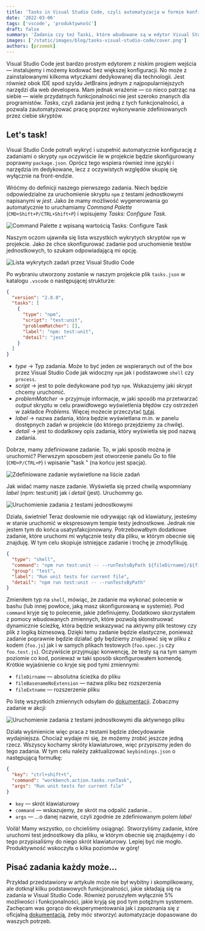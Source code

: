```yaml
---
title: 'Tasks in Visual Studio Code, czyli automatyzacja w formie konfigurowalnych zadań.'
date: '2022-03-06'
tags: ['vscode', 'produktywność']
draft: false
summary: 'Zadania czy też Taski, które wbudowane są w edytor Visual Studio Code pozwalają niewielkim nakładem czasu zautomatyzować uruchamianie różnorakich skryptów nie odrywając dłoni od klawiatury.'
images: ['/static/images/blog/tasks-visual-studio-code/cover.png']
authors: [przemek]
---
```


Visual Studio Code jest bardzo prostym edytorem z niskim progiem wejścia — instalujemy i możemy kodować bez większej konfiguracji. No może z zainstalowanymi kilkoma wtyczkami dedykowanej dla technologii. Jest również obok IDE spod szyldu JetBrains jednym z najpopularniejszych narzędzi dla web developera. Mam jednak wrażenie — co nieco patrząc na siebie — wiele przydatnych funkcjonalności nie jest szeroko znanych dla programistów. _Tasks_, czyli zadania jest jedną z tych funkcjonalności, a pozwala zautomatyzować pracę poprzez wykonywanie zdefiniowanych przez ciebie skryptów.

## Let's task!

Visual Studio Code potrafi wykryć i uzupełnić automatycznie konfigurację z zadaniami o skrypty `npm` oczywiście ile w projekcie będzie skonfigurowany poprawny `package.json`. Oprócz tego wspiera również inne języki i narzędzia im dedykowane, lecz z oczywistych względów skupię się wyłącznie na front-endzie.

Wróćmy do definicji naszego pierwszego zadania. Niech będzie odpowiedzialne za uruchomienie skryptu `npm` z testami jednostkowymi napisanymi w _jest_. Jako że mamy możliwość wygenerowania go automatycznie to uruchamiamy _Command Palette_ (`CMD+Shift+P/CTRL+Shift+P`) i wpisujemy _Tasks: Configure Task_.

![Command Palette z wpisaną wartością Tasks: Configure Task](/static/images/blog/tasks-visual-studio-code/tasks-configure-task.png)

Naszym oczom ujawniła się lista wszystkich wykrytych skryptów `npm` w projekcie. Jako że chce skonfigurować zadanie pod uruchomienie testów jednostkowych, to szukam odpowiadającą mi opcję.

![Lista wykrytych zadań przez Visual Studio Code](/static/images/blog/tasks-visual-studio-code/tasks-configure-task-list.png)

Po wybraniu utworzony zostanie w naszym projekcie plik `tasks.json` w katalogu `.vscode` o następującej strukturze:

```json
{
  "version": "2.0.0",
  "tasks": [
    {
      "type": "npm",
      "script": "test:unit",
      "problemMatcher": [],
      "label": "npm: test:unit",
      "detail": "jest"
    }
  ]
}
```

- _type_ → Typ zadania. Może to być jeden ze wspieranych out of the box przez Visual Studio Code jak widoczny `npm` jak i podstawowe `shell` czy `process`.
- _script_ → jest to pole dedykowane pod typ `npm`. Wskazujemy jaki skrypt chcemy uruchomić.
- _problemMatcher_ → przyjmuje informacje, w jaki sposób ma przetwarzać _output_ skryptu w celu prawidłowego wyświetlenia błędów czy ostrzeżeń w zakładce _Problems._ Więcej możecie przeczytać [tutaj](https://code.visualstudio.com/docs/editor/tasks#_task-autodetection).
- _label_ → nazwa zadania, która będzie wyświetlana m.in. w panelu dostępnych zadań w projekcie (do którego przejdziemy za chwilę).
- _detail_ → jest to dodatkowy opis zadania, który wyświetla się pod nazwą zadania.

Dobrze, mamy zdefiniowane zadanie. To, w jaki sposób można je uruchomić? Pierwszym sposobem jest otworzenie panelu Go to file (`CMD+P/CTRL+P`) i wpisanie "task " (na końcu jest spacja).

![Zdefiniowane zadanie wyświetlone na liście zadań](/static/images/blog/tasks-visual-studio-code/task-go-to-file.png)

Jak widać mamy nasze zadanie. Wyświetla się przed chwilą wspomniany _label_ (npm: test:unit) jak i _detail_ (jest). Uruchommy go.

![Uruchomienie zadania z testami jednostkowymi](/static/images/blog/tasks-visual-studio-code/running-task-jest.gif)

Działa, świetnie! Teraz dosłownie nie odrywając rąk od klawiatury, jesteśmy w stanie uruchomić w ekspresowym tempie testy jednostkowe. Jednak nie jestem tym do końca usatysfakcjonowany. Potrzebowałbym dodatkowe zadanie, które uruchomi mi wyłącznie testy dla pliku, w którym obecnie się znajduję. W tym celu skopiuje istniejące zadanie i trochę je zmodyfikuję.

```json
{
  "type": "shell",
  "command": "npm run test:unit -- --runTestsByPath ${fileDirname}/${fileBasenameNoExtension}.*${fileExtname}",
  "group": "test",
  "label": "Run unit tests for current file",
  "detail": "npm run test:unit -- --runTestsByPath"
}
```

Zmieniłem typ na `shell`, mówiąc, że zadanie ma wykonać polecenie w bashu (lub innej powłoce, jaką masz skonfigurowaną w systemie). Pod `command` kryje się to polecenie, jakie zdefiniujemy. Dodatkowo skorzystałem z pomocy wbudowanych zmiennych, które pozwolą skonstruować dynamicznie ścieżkę, która będzie wskazywać na aktywny plik testowy czy plik z logiką biznesową. Dzięki temu zadanie będzie elastyczne, ponieważ zadanie poprawnie będzie działać gdy będziemy znajdować się w pliku z kodem (`foo.js`) jak i w samych plikach testowych (`foo.spec.js` czy `foo.test.js`). Oczywiście przyjmując konwencję, że testy są na tym samym poziomie co kod, ponieważ w taki sposób skonfigurowałem komendę. Krótkie wyjaśnienie co kryje się pod tymi zmiennymi:

- `fileDirname` — absolutna ścieżka do pliku
- `fileBasenameNoExtension` — nazwa pliku bez rozszerzenia
- `fileExtname` — rozszerzenie pliku

Po listę wszystkich zmiennych odsyłam do [dokumentacji](https://code.visualstudio.com/docs/editor/variables-reference#:~:text=Currently%20VS%20Code%20supports%20three%20types%20of%20input,several%20options.%203%20command%3A%20Runs%20an%20arbitrary%20command.). Zobaczmy zadanie w akcji:

![Uruchomienie zadania z testami jednostkowymi dla aktywnego pliku](/static/images/blog/tasks-visual-studio-code/running-task-jest-for-file.gif)

Działa wyśmienicie więc praca z testami będzie zdecydowanie wydajniejsza. Chociaż wydaje mi się, że możemy zrobić jeszcze jedną rzecz. Wszyscy kochamy skróty klawiaturowe, więc przypiszmy jeden do tego zadania. W tym celu należy zaktualizować `keybindings.json` o następującą formułkę:

```json
{
  "key": "ctrl+shift+t",
  "command": "workbench.action.tasks.runTask",
  "args": "Run unit tests for current file"
}
```

- `key` — skrót klawiaturowy
- `command` — wskazujemy, że skrót ma odpalić zadanie...
- `args` — ...o danej nazwie, czyli zgodnie ze zdefiniowanym polem _label_

Voilà! Mamy wszystko, co chcieliśmy osiągnąć. Stworzyliśmy zadanie, które uruchomi test jednostkowy dla pliku, w którym obecnie się znajdujemy i do tego przypisaliśmy do niego skrót klawiaturowy. Lepiej być nie mogło. Produktywność wskoczyła o kilka poziomów w górę!

## Pisać zadania każdy może...

Przykład przedstawiony w artykule może nie był wybitny i skomplikowany, ale dotknął kilku podstawowych funkcjonalności, jakie składają się na zadania w Visual Studio Code. Również poruszyłem wyłącznie 5% możliwości i funkcjonalności, jakie kryją się pod tym potężnym systemem. Zachęcam was gorąco do eksperymentowania jak i zapoznania się z oficjalną [dokumentacją](https://code.visualstudio.com/Docs/editor/tasks), żeby móc stworzyć automatyzacje dopasowane do waszych potrzeb.
